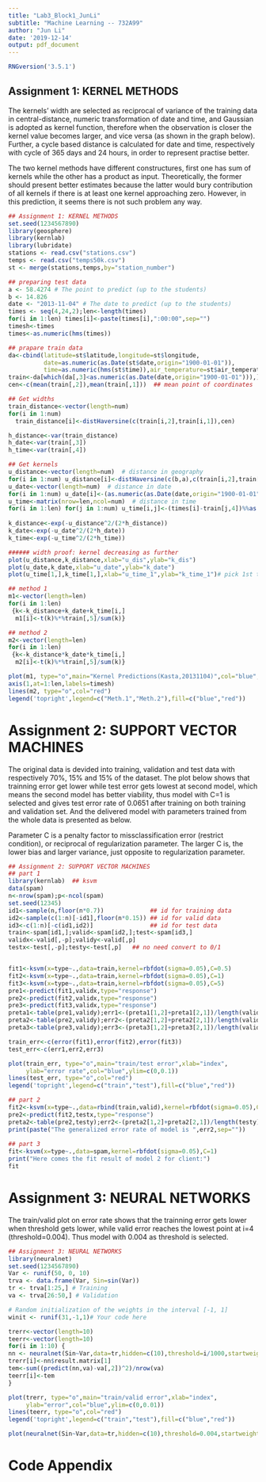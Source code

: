---
title: "Lab3_Block1_JunLi"
subtitle: "Machine Learning -- 732A99"
author: "Jun Li"
date: '2019-12-14'
output: pdf_document
---


```{r,eval=TRUE,echo=FALSE,warning=FALSE,message=FALSE}
RNGversion('3.5.1')
```

## Assignment 1: KERNEL METHODS
   
The kernels' width are selected as reciprocal of variance of the training data in central-distance, numeric transformation of date and time, and Gaussian is adopted as kernel function, therefore when the observation is closer the kernel value becomes larger, and vice versa (as shown in the graph below). Further, a cycle based distance is calculated for date and time, respectively with cycle of 365 days and  24 hours, in order to represent practise better.

The two kernel methods have different constructures, first one has sum of kernels while the other has a product as input. Theoretically, the former should present better estimates because the latter would bury contribution of all kernels if there is at least one kernel approaching zero. However, in this prediction, it seems there is not such problem any way.

```{r,eval=TRUE,echo=FALSE,warning=FALSE}
## Assignment 1: KERNEL METHODS
set.seed(1234567890)
library(geosphere)
library(kernlab)
library(lubridate)
stations <- read.csv("stations.csv")
temps <- read.csv("temps50k.csv")
st <- merge(stations,temps,by="station_number")

## preparing test data
a <- 58.4274 # The point to predict (up to the students)
b <- 14.826
date <- "2013-11-04" # The date to predict (up to the students)
times <- seq(4,24,2);len<-length(times)
for(i in 1:len) times[i]<-paste(times[i],":00:00",sep="")
timesh<-times
times<-as.numeric(hms(times))

## prapare train data
da<-cbind(latitude=st$latitude,longitude=st$longitude,
          date=as.numeric(as.Date(st$date,origin="1900-01-01")),
          time=as.numeric(hms(st$time)),air_temperature=st$air_temperature)
train<-da[which(da[,3]<as.numeric(as.Date(date,origin="1900-01-01"))),];num<-nrow(train)
cen<-c(mean(train[,2]),mean(train[,1]))  ## mean point of coordinates

## Get widths
train_distance<-vector(length=num) 
for(i in 1:num) 
  train_distance[i]<-distHaversine(c(train[i,2],train[i,1]),cen)

h_distance<-var(train_distance)
h_date<-var(train[,3])
h_time<-var(train[,4])

## Get kernels
u_distance<-vector(length=num)  # distance in geography
for(i in 1:num) u_distance[i]<-distHaversine(c(b,a),c(train[i,2],train[i,1]))
u_date<-vector(length=num)  # distance in date
for(i in 1:num) u_date[i]<-(as.numeric(as.Date(date,origin="1900-01-01"))-train[i,3])%%365
u_time<-matrix(nrow=len,ncol=num)  # distance in time
for(i in 1:len) for(j in 1:num) u_time[i,j]<-(times[i]-train[j,4])%%as.numeric(hms("24:00:00"))
  
k_distance<-exp(-u_distance^2/(2*h_distance))
k_date<-exp(-u_date^2/(2*h_date))
k_time<-exp(-u_time^2/(2*h_time))

###### width proof: kernel decreasing as further
plot(u_distance,k_distance,xlab="u_dis",ylab="k_dis")
plot(u_date,k_date,xlab="u_date",ylab="k_date")
plot(u_time[1,],k_time[1,],xlab="u_time_1",ylab="k_time_1")# pick 1st test time for example

## method 1
m1<-vector(length=len)
for(i in 1:len)
 {k<-k_distance+k_date+k_time[i,]
  m1[i]<-t(k)%*%train[,5]/sum(k)}

## method 2
m2<-vector(length=len)
for(i in 1:len)
 {k<-k_distance*k_date*k_time[i,]
  m2[i]<-t(k)%*%train[,5]/sum(k)}

plot(m1, type="o",main="Kernel Predictions(Kasta,20131104)",col="blue",ylim=c(4,8.5))
axis(1,at=1:len,labels=timesh)
lines(m2, type="o",col="red")
legend('topright',legend=c("Meth.1","Meth.2"),fill=c("blue","red"))
```



# Assignment 2: SUPPORT VECTOR MACHINES
The original data is devided into training, validation and test data with respectively 70%, 15% and 15% of the dataset. The plot below shows that trainning error get lower while test error gets lowest at second model, which means the second model has better viability, thus model with C=1 is selected and gives test error rate of 0.0651 after training on both training and validation set. And the delivered model with parameters trained from the whole data is presented as below. 

Parameter C is a penalty factor to missclassification error (restrict condition), or reciprocal of regularization parameter. The larger C is, the lower bias and larger variance, just opposite to regularization parameter. 


```{r,eval=TRUE,results=TRUE,echo=FALSE,warning=FALSE,message=FALSE}
## Assignment 2: SUPPORT VECTOR MACHINES
## part 1
library(kernlab)  ## ksvm
data(spam)
n<-nrow(spam);p<-ncol(spam)
set.seed(12345)
id1<-sample(n,floor(n*0.7))             ## id for training data
id2<-sample(c(1:n)[-id1],floor(n*0.15)) ## id for valid data
id3<-c(1:n)[-c(id1,id2)]                ## id for test data
train<-spam[id1,];valid<-spam[id2,];test<-spam[id3,]
validx<-valid[,-p];validy<-valid[,p]
testx<-test[,-p];testy<-test[,p]   ## no need convert to 0/1


fit1<-ksvm(x=type~.,data=train,kernel=rbfdot(sigma=0.05),C=0.5)
fit2<-ksvm(x=type~.,data=train,kernel=rbfdot(sigma=0.05),C=1)
fit3<-ksvm(x=type~.,data=train,kernel=rbfdot(sigma=0.05),C=5)
pre1<-predict(fit1,validx,type="response")
pre2<-predict(fit2,validx,type="response")
pre3<-predict(fit3,validx,type="response")
preta1<-table(pre1,validy);err1<-(preta1[1,2]+preta1[2,1])/length(validy)
preta2<-table(pre2,validy);err2<-(preta2[1,2]+preta2[2,1])/length(validy)
preta3<-table(pre3,validy);err3<-(preta3[1,2]+preta3[2,1])/length(validy)

train_err<-c(error(fit1),error(fit2),error(fit3))
test_err<-c(err1,err2,err3)

plot(train_err, type="o",main="train/test error",xlab="index",
     ylab="error rate",col="blue",ylim=c(0,0.1))
lines(test_err, type="o",col="red")
legend('topright',legend=c("train","test"),fill=c("blue","red"))

## part 2
fit2<-ksvm(x=type~.,data=rbind(train,valid),kernel=rbfdot(sigma=0.05),C=1)
pre2<-predict(fit2,testx,type="response")
preta2<-table(pre2,testy);err2<-(preta2[1,2]+preta2[2,1])/length(testy)
print(paste("The generalized error rate of model is ",err2,sep=""))
 
## part 3
fit<-ksvm(x=type~.,data=spam,kernel=rbfdot(sigma=0.05),C=1)
print("Here comes the fit result of model 2 for client:")
fit
```


# Assignment 3: NEURAL NETWORKS
The train/valid plot on error rate shows that the trainning error gets lower when threshold gets lower, while valid error reaches the lowest point at i=4 (threshold=0.004). Thus model with 0.004 as threshold is selected.


```{r,eval=TRUE,results=FALSE,echo=FALSE,warning=FALSE,message=FALSE}
## Assignment 3: NEURAL NETWORKS
library(neuralnet)
set.seed(1234567890)
Var <- runif(50, 0, 10)
trva <- data.frame(Var, Sin=sin(Var))
tr <- trva[1:25,] # Training
va <- trva[26:50,] # Validation

# Random initialization of the weights in the interval [-1, 1]
winit <- runif(31,-1,1)# Your code here

trerr<-vector(length=10)
teerr<-vector(length=10)
for(i in 1:10) {
nn <- neuralnet(Sin~Var,data=tr,hidden=c(10),threshold=i/1000,startweights=winit)
trerr[i]<-nn$result.matrix[1]
tem<-sum((predict(nn,va)-va[,2])^2)/nrow(va)
teerr[i]<-tem
}

plot(trerr, type="o",main="train/valid error",xlab="index",
     ylab="error",col="blue",ylim=c(0,0.01))
lines(teerr, type="o",col="red")
legend('topright',legend=c("train","test"),fill=c("blue","red"))

plot(neuralnet(Sin~Var,data=tr,hidden=c(10),threshold=0.004,startweights=winit),rep= "best")
```




# Code Appendix

```{r code = readLines(knitr::purl("C:/Users/A550240/Desktop/LIU/1.2_MachineLearning/Lab3_block1_5/Lab3_Block1_JunLi_corrected.Rmd", documentation = 1)), echo = T, eval = F}
```